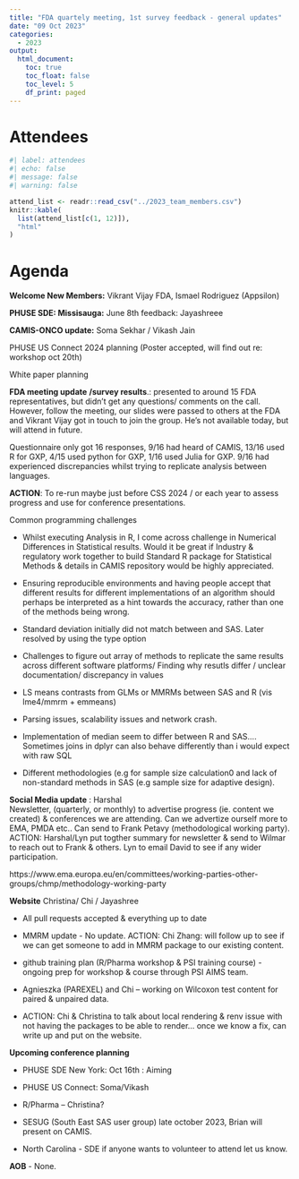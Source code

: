 ```yaml
---
title: "FDA quartely meeting, 1st survey feedback - general updates"
date: "09 Oct 2023"
categories:
  - 2023
output:
  html_document: 
    toc: true
    toc_float: false
    toc_level: 5
    df_print: paged
---
```


# Attendees

```r
#| label: attendees
#| echo: false
#| message: false
#| warning: false

attend_list <- readr::read_csv("../2023_team_members.csv")
knitr::kable(
  list(attend_list[c(1, 12)]),
  "html"
)
```

# Agenda

**Welcome New Members:** Vikrant Vijay FDA, Ismael Rodriguez (Appsilon)

**PHUSE SDE: Missisauga:** June 8th feedback: Jayashreee

**CAMIS-ONCO update:** Soma Sekhar / Vikash Jain

PHUSE US Connect 2024 planning (Poster accepted, will find out re: workshop oct 20th)

White paper planning

**FDA meeting update** **/survey results**.: presented to around 15 FDA representatives, but didn't get any questions/ comments on the call. However, follow the meeting, our slides were passed to others at the FDA and Vikrant Vijay got in touch to join the group. He's not available today, but will attend in future.

Questionnaire only got 16 responses, 9/16 had heard of CAMIS, 13/16 used R for GXP, 4/15 used python for GXP, 1/16 used Julia for GXP. 9/16 had experienced discrepancies whilst trying to replicate analysis between languages.

**ACTION**: To re-run maybe just before CSS 2024 / or each year to assess progress and use for conference presentations.

Common programming challenges

-   Whilst executing Analysis in R, I come across challenge in Numerical Differences in Statistical results. Would it be great if Industry & regulatory work together to build Standard R package for Statistical Methods & details in CAMIS repository would be highly appreciated.

-   Ensuring reproducible environments and having people accept that different results for different implementations of an algorithm should perhaps be interpreted as a hint towards the accuracy, rather than one of the methods being wrong.

-   Standard deviation initially did not match between and SAS. Later resolved by using the type option

-   Challenges to figure out array of methods to replicate the same results across different software platforms/ Finding why resutls differ / unclear documentation/ discrepancy in values

-   LS means contrasts from GLMs or MMRMs between SAS and R (vis lme4/mmrm + emmeans)

-   Parsing issues, scalability issues and network crash.

-   Implementation of median seem to differ between R and SAS.... Sometimes joins in dplyr can also behave differently than i would expect with raw SQL

-   Different methodologies (e.g for sample size calculation0 and lack of non-standard methods in SAS (e.g sample size for adaptive design).

**Social Media update** : Harshal\
Newsletter, (quarterly, or monthly) to advertise progress (ie. content we created) & conferences we are attending. Can we advertize ourself more to EMA, PMDA etc.. Can send to Frank Petavy (methodological working party). ACTION: Harshal/Lyn put togther summary for newsletter & send to Wilmar to reach out to Frank & others. Lyn to email David to see if any wider participation.

https://www.ema.europa.eu/en/committees/working-parties-other-groups/chmp/methodology-working-party

**Website** Christina/ Chi / Jayashree

-   All pull requests accepted & everything up to date

-   MMRM update - No update. ACTION: Chi Zhang: will follow up to see if we can get someone to add in MMRM package to our existing content.

-   github training plan (R/Pharma workshop & PSI training course) - ongoing prep for workshop & course through PSI AIMS team.

-   Agnieszka (PAREXEL) and Chi -- working on Wilcoxon test content for paired & unpaired data.

-   ACTION: Chi & Christina to talk about local rendering & renv issue with not having the packages to be able to render... once we know a fix, can write up and put on the website.

**Upcoming conference planning**

-   PHUSE SDE New York: Oct 16th : Aiming

-   PHUSE US Connect: Soma/Vikash

-   R/Pharma -- Christina?

-   SESUG (South East SAS user group) late october 2023, Brian will present on CAMIS.

-   North Carolina - SDE if anyone wants to volunteer to attend let us know.

**AOB** - None.
